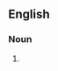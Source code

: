 {{also|house keepers}}

==English==

===Noun===
{{head|en|noun form}}

# {{plural of|en|housekeeper}}